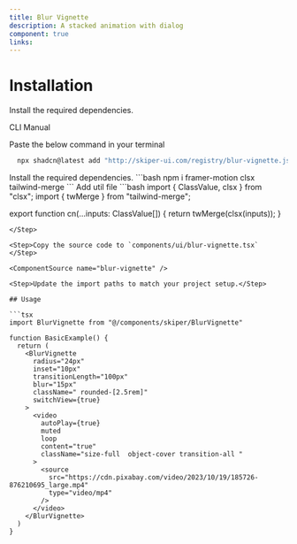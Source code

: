 ```yaml
---
title: Blur Vignette
description: A stacked animation with dialog
component: true
links:
---
```


<ComponentPreview
  name="blur-vignette-demo"
  className="[&_.preview>[data-orientation=vertical]]:sm:max-w-[70%]"
  description="All variations"
/>

# Installation

Install the required dependencies.

<Tabs defaultValue="cli">

<TabsList>
  <TabsTrigger value="cli">CLI</TabsTrigger>
  <TabsTrigger value="manual">Manual</TabsTrigger>
</TabsList>

<TabsContent value="cli">

<Steps>

<Step>

Paste the below command in your terminal

```bash
  npx shadcn@latest add "http://skiper-ui.com/registry/blur-vignette.json"
```

</Step>


</Steps>

</TabsContent>

<TabsContent value="manual">

<Steps>

<Step>
Install the required dependencies.
```bash
  npm i framer-motion clsx tailwind-merge
```
</Step>
<Step>
Add util file
```bash
import { ClassValue, clsx } from "clsx";
import { twMerge } from "tailwind-merge";
 
export function cn(...inputs: ClassValue[]) {
  return twMerge(clsx(inputs));
}
```
</Step>

<Step>Copy the source code to `components/ui/blur-vignette.tsx` </Step>

<ComponentSource name="blur-vignette" />

<Step>Update the import paths to match your project setup.</Step>

## Usage

```tsx
import BlurVignette from "@/components/skiper/BlurVignette"
```

```tsx
function BasicExample() {
  return (
    <BlurVignette
      radius="24px"
      inset="10px"
      transitionLength="100px"
      blur="15px"
      className=" rounded-[2.5rem]"
      switchView={true}
    >
      <video
        autoPlay={true}
        muted
        loop
        content="true"
        className="size-full  object-cover transition-all "
      >
        <source
          src="https://cdn.pixabay.com/video/2023/10/19/185726-876210695_large.mp4"
          type="video/mp4"
        />
      </video>
    </BlurVignette>
  )
}
```

</Steps>

</TabsContent>

</Tabs>
